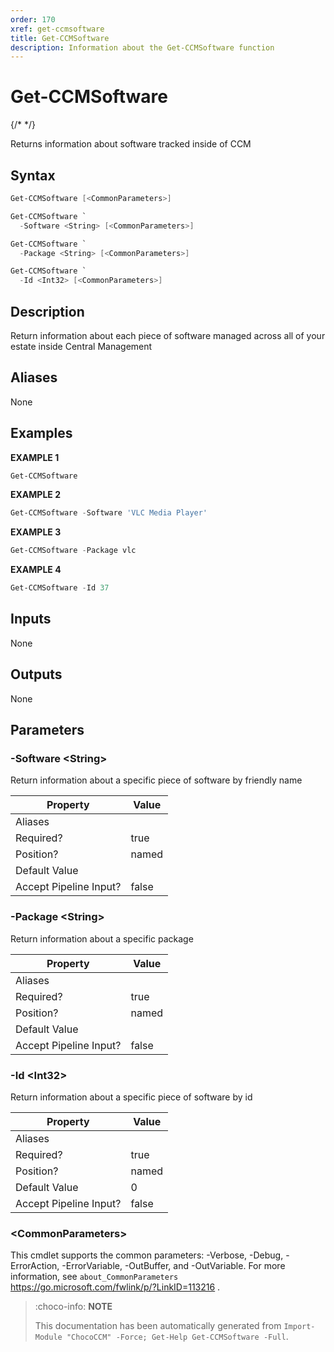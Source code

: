 ```yaml
---
order: 170
xref: get-ccmsoftware
title: Get-CCMSoftware
description: Information about the Get-CCMSoftware function
---
```


# Get-CCMSoftware

{/* <!-- This documentation is automatically generated from /Get-CCMSoftware.ps1 using GenerateDocs.ps1. Contributions are welcome at the original location(s). --> */}

Returns information about software tracked inside of CCM

## Syntax

~~~powershell
Get-CCMSoftware [<CommonParameters>]
~~~


~~~powershell
Get-CCMSoftware `
  -Software <String> [<CommonParameters>]
~~~


~~~powershell
Get-CCMSoftware `
  -Package <String> [<CommonParameters>]
~~~


~~~powershell
Get-CCMSoftware `
  -Id <Int32> [<CommonParameters>]
~~~

## Description

Return information about each piece of software managed across all of your estate inside Central Management


## Aliases

None

## Examples

 **EXAMPLE 1**

~~~powershell
Get-CCMSoftware

~~~

**EXAMPLE 2**

~~~powershell
Get-CCMSoftware -Software 'VLC Media Player'

~~~

**EXAMPLE 3**

~~~powershell
Get-CCMSoftware -Package vlc

~~~

**EXAMPLE 4**

~~~powershell
Get-CCMSoftware -Id 37

~~~

## Inputs

None

## Outputs

None

## Parameters

###  -Software &lt;String&gt;
Return information about a specific piece of software by friendly name

Property               | Value
---------------------- | -----
Aliases                |
Required?              | true
Position?              | named
Default Value          |
Accept Pipeline Input? | false

###  -Package &lt;String&gt;
Return information about a specific package

Property               | Value
---------------------- | -----
Aliases                |
Required?              | true
Position?              | named
Default Value          |
Accept Pipeline Input? | false

###  -Id &lt;Int32&gt;
Return information about a specific piece of software by id

Property               | Value
---------------------- | -----
Aliases                |
Required?              | true
Position?              | named
Default Value          | 0
Accept Pipeline Input? | false

### &lt;CommonParameters&gt;

This cmdlet supports the common parameters: -Verbose, -Debug, -ErrorAction, -ErrorVariable, -OutBuffer, and -OutVariable. For more information, see `about_CommonParameters` https://go.microsoft.com/fwlink/p/?LinkID=113216 .



<Xref title="Function Reference" value="chococcm-functions" />

> :choco-info: **NOTE**
> 
> This documentation has been automatically generated from `Import-Module "ChocoCCM" -Force; Get-Help Get-CCMSoftware -Full`.
